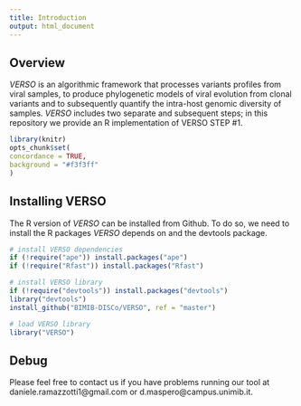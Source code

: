 ```yaml
---
title: Introduction
output: html_document
---
```


## Overview

*VERSO* is an algorithmic framework that processes variants profiles from viral samples, to produce phylogenetic models of viral evolution 
from clonal variants and to subsequently quantify the intra-host genomic diversity of samples. *VERSO* includes two separate and subsequent 
steps; in this repository we provide an R implementation of VERSO STEP #1. 

```r
library(knitr)
opts_chunk$set(
concordance = TRUE,
background = "#f3f3ff"
)
```

## Installing VERSO

The R version of *VERSO* can be installed from Github. To do so, we need to install the R packages *VERSO* depends on and the devtools package. 


```r
# install VERSO dependencies
if (!require("ape")) install.packages("ape")
if (!require("Rfast")) install.packages("Rfast")

# install VERSO library
if (!require("devtools")) install.packages("devtools")
library("devtools")
install_github("BIMIB-DISCo/VERSO", ref = "master")

# load VERSO library
library("VERSO")
```

## Debug

Please feel free to contact us if you have problems running our tool at daniele.ramazzotti1@gmail.com or d.maspero@campus.unimib.it. 
